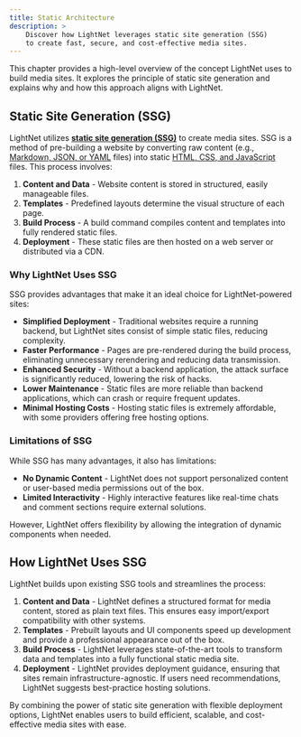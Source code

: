 ```yaml
---
title: Static Architecture
description: > 
    Discover how LightNet leverages static site generation (SSG) 
    to create fast, secure, and cost-effective media sites.
---
```


This chapter provides a high-level overview of the concept LightNet uses to build media sites. 
It explores the principle of static site generation and explains why and how this approach aligns with LightNet.

## Static Site Generation (SSG)

LightNet utilizes [**static site generation (SSG)**](/build/astro) to create media sites. 
SSG is a method of pre-building a website by converting raw content (e.g., [Markdown, JSON, or YAML](/start-here/guides/essential-skills) files) 
into static [HTML, CSS, and JavaScript](/start-here/guides/essential-skills) files. 
This process involves:

1. **Content and Data** - Website content is stored in structured, easily manageable files.
2. **Templates** - Predefined layouts determine the visual structure of each page.
3. **Build Process** - A build command compiles content and templates into fully rendered static files.
4. **Deployment** - These static files are then hosted on a web server or distributed via a CDN.

### Why LightNet Uses SSG

SSG provides advantages that make it an ideal choice for LightNet-powered sites:

- **Simplified Deployment** - Traditional websites require a running backend, but LightNet sites consist of simple static files, 
    reducing complexity.
- **Faster Performance** - Pages are pre-rendered during the build process, eliminating unnecessary rerendering and reducing 
    data transmission.
- **Enhanced Security** - Without a backend application, the attack surface is significantly reduced, lowering the risk of hacks.
- **Lower Maintenance** - Static files are more reliable than backend applications, which can crash or require frequent updates.
- **Minimal Hosting Costs** - Hosting static files is extremely affordable, with some providers offering free hosting options.

### Limitations of SSG

While SSG has many advantages, it also has limitations:

- **No Dynamic Content** - LightNet does not support personalized content or user-based media permissions out of the box.
- **Limited Interactivity** - Highly interactive features like real-time chats and comment sections require external solutions.

However, LightNet offers flexibility by allowing the integration of dynamic components when needed.

## How LightNet Uses SSG

LightNet builds upon existing SSG tools and streamlines the process:

1. **Content and Data** - LightNet defines a structured format for media content, stored as plain text files. 
    This ensures easy import/export compatibility with other systems.
2. **Templates** - Prebuilt layouts and UI components speed up development and provide a professional appearance out of the box.
3. **Build Process** - LightNet leverages state-of-the-art tools to transform data and templates into a fully functional static 
    media site.
4. **Deployment** - LightNet provides deployment guidance, ensuring that sites remain infrastructure-agnostic. If users need 
    recommendations, LightNet suggests best-practice hosting solutions.

By combining the power of static site generation with flexible deployment options, LightNet enables users to build efficient, 
scalable, and cost-effective media sites with ease.
